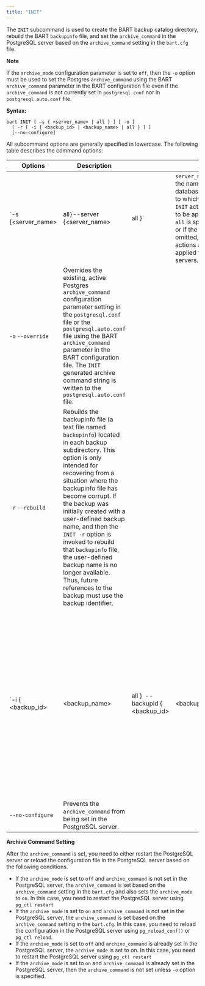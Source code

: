 ```yaml
---
title: "INIT"
---
```


<div id="init" class="registered_link"></div>

The `INIT` subcommand is used to create the BART backup catalog directory, rebuild the BART `backupinfo` file, and set the `archive_command` in the PostgreSQL server based on the `archive_command` setting in the `bart.cfg` file.

<div class="note">

<div class="title">

**Note**

</div>

If the `archive_mode` configuration parameter is set to `off`, then the `-o` option must be used to set the Postgres `archive_command` using the BART `archive_command` parameter in the BART configuration file even if the `archive_command` is not currently set in `postgresql.conf` nor in `postgresql.auto.conf` file.

</div>

**Syntax:**

```text
bart INIT [ –s { <server_name> | all } ] [ -o ]
  [ -r [ -i { <backup_id> | <backup_name> | all } ] ]
  [--no-configure]
```

All subcommand options are generally specified in lowercase. The following table describes the command options:

| Options                | Description                                                                                                                                                                                                                                                                                                                                                                                                                                                                               |                                     |                                                                                                                                                                                            |         |                                                                                                                                                                                                                                                                                                                                             |
| ---------------------- | ----------------------------------------------------------------------------------------------------------------------------------------------------------------------------------------------------------------------------------------------------------------------------------------------------------------------------------------------------------------------------------------------------------------------------------------------------------------------------------------- | ----------------------------------- | ------------------------------------------------------------------------------------------------------------------------------------------------------------------------------------------ | ------- | ------------------------------------------------------------------------------------------------------------------------------------------------------------------------------------------------------------------------------------------------------------------------------------------------------------------------------------------- |
| \`-s {&lt;server_name> | all`}`--server {&lt;server_name>                                                                                                                                                                                                                                                                                                                                                                                                                                                          | all }\`                             | `server_name` is the name of the database server to which the `INIT` actions are to be applied. If `all` is specified or if the option is omitted, the actions are applied to all servers. |         |                                                                                                                                                                                                                                                                                                                                             |
| `-o` `--override`      | Overrides the existing, active Postgres `archive_command` configuration parameter setting in the `postgresql.conf` file or the `postgresql.auto.conf` file using the BART `archive_command` parameter in the BART configuration file. The `INIT` generated archive command string is written to the `postgresql.auto.conf` file.                                                                                                                                                          |                                     |                                                                                                                                                                                            |         |                                                                                                                                                                                                                                                                                                                                             |
| `-r` `--rebuild`       | Rebuilds the backupinfo file (a text file named `backupinfo`) located in each backup subdirectory. This option is only intended for recovering from a situation where the backupinfo file has become corrupt. If the backup was initially created with a user-defined backup name, and then the `INIT -r` option is invoked to rebuild that `backupinfo` file, the user-defined backup name is no longer available. Thus, future references to the backup must use the backup identifier. |                                     |                                                                                                                                                                                            |         |                                                                                                                                                                                                                                                                                                                                             |
| \`-i { &lt;backup_id>  | &lt;backup_name>                                                                                                                                                                                                                                                                                                                                                                                                                                                                          | all }` `--backupid { &lt;backup_id> | &lt;backup_name>                                                                                                                                                                           | all }\` | `<backup_id>` is an integer, backup identifier and `<backup_name>` is the user-defined alphanumeric name for the backup. If `all` is specified or if the option is omitted, the backupinfo files of all backups for the database servers specified by the `-s` option are recreated. The `-i` option can only be used with the `-r` option. |
| `--no-configure`       | Prevents the `archive_command` from being set in the PostgreSQL server.                                                                                                                                                                                                                                                                                                                                                                                                                   |                                     |                                                                                                                                                                                            |         |                                                                                                                                                                                                                                                                                                                                             |

**Archive Command Setting**

After the `archive_command` is set, you need to either restart the PostgreSQL server or reload the configuration file in the PostgreSQL server based on the following conditions.

-   If the `archive_mode` is set to `off` and `archive_command` is not set in the PostgreSQL server, the `archive_command` is set based on the `archive_command` setting in the `bart.cfg` and also sets the `archive_mode` to `on`. In this case, you need to restart the PostgreSQL server using `pg_ctl restart`
-   If the `archive_mode` is set to `on` and `archive_command` is not set in the PostgreSQL server, the `archive_command` is set based on the `archive_command` setting in the `bart.cfg`. In this case, you need to reload the configuration in the PostgreSQL server using `pg_reload_conf()` or `pg_ctl reload`.
-   If the `archive_mode` is set to `off` and `archive_command` is already set in the PostgreSQL server, the `archive_mode` is set to on. In this case, you need to restart the PostgreSQL server using `pg_ctl restart`
-   If the `archive_mode` is set to `on` and `archive_command` is already set in the PostgreSQL server, then the `archive_command` is not set unless `-o` option is specified.
